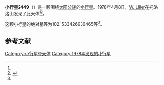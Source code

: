 {{Infobox planet
| bgcolour = #FFFFC0
| name = 2449 Kenos
| symbol = 
| image = 
| caption = 
| discovery = yes
| discovery_ref = 
| discoverer = [[W._Liller|W. Liller]]
| discovery_site = [[托洛洛山|托洛洛山]] 
| discovered = 1978年4月8日
| designations = yes
| mp_name = 
| named_after = 
| alt_names = 
| mp_category = [[越火小行星|越火小行星]]
| orbit_ref = <ref name="a">[http://ssd.jpl.nasa.gov/sbdb.cgi?sstr=2449 2449 Kenos] {{Wayback|url=http://ssd.jpl.nasa.gov/sbdb.cgi?sstr=2449 |date=20201019161643 }}，小行星數據庫瀏覽器（JPL Small-Body Database Browser）－[[美国国家航空航天局|美国国家航空航天局]]喷气推进实验室</ref>
| epoch = 2456400.5 (2013年4月18日更新)
| aphelion = {{convert|2.230643199496542|AU|km|3|abbr=on|lk=out}}
| perihelion = {{convert|1.586942941215252|AU|km|3|abbr=on}}
| semimajor = {{convert|1.908793070355897|AU|km|3|abbr=on}}
| eccentricity = 0.168614469
| period = 963.2448625 [[日|日]]<br />2.64[[儒略年|儒略年]]
| avg_speed = 
| inclination = 24.97795399313101
| asc_node = 179.896512784847
| mean_anomaly = 
| arg_peri = 102.1533426936465
| satellites = 
| physical_characteristics = yes
| dimensions = 
| mass = 
| density = 
| surface_grav = 
| escape_velocity = 
| sidereal_day = 
| axial_tilt = 
| pole_ecliptic_lat = 
| pole_ecliptic_lon = 
| albedo = 
| temperatures= 
| temp_name1 = 
| mean_temp_1 = 
| max_temp_1 = 
| temp_name2 = 
| max_temp_2 = 
| spectral_type = 
| abs_magnitude = 102.1533426936465
}}

'''小行星2449'''（{{lang-en|2449 Kenos}}）是一颗围绕[[太阳|太阳]][[公转|公转]]的[[小行星|小行星]]。1978年4月8日，[[W._Liller|W. Liller]]在托洛洛山发现了此天体<ref name="a" /><ref>{{cite news|title=小行星列表|url=http://cfa-www.harvard.edu/iau/lists/NumberedMPs.txt|accessdate=2013-07-08|newspaper=哈佛大学|archive-date=2008-05-17|archive-url=https://web.archive.org/web/20080517010638/http://cfa-www.harvard.edu/iau/lists/NumberedMPs.txt|dead-url=no}}</ref>。

这颗小行星的[[绝对星等|绝对星等]]为102.1533426936465等<ref name="a" />。

==参考文献==
{{reflist}}
{{Minor Planet Number|[[小行星2448|小行星2448]]|[[小行星2450|小行星2450]]}}

{{小天体}}

[[Category:小行星带天体|Category:小行星带天体]]
[[Category:1978年发现的小行星|Category:1978年发现的小行星]]

{{asteroid-stub}}